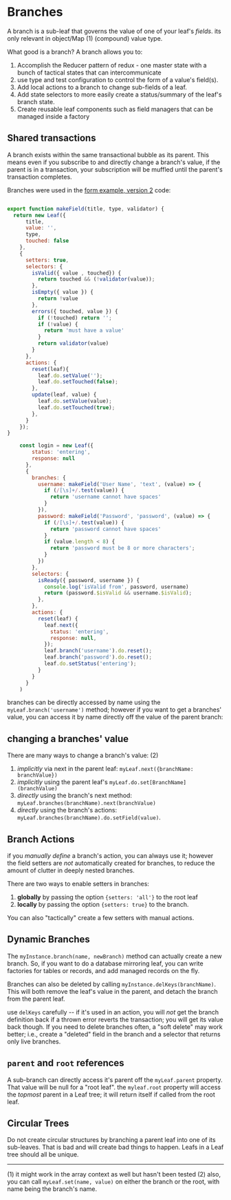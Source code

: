 # Branches

A branch is a sub-leaf that governs the value of one of your leaf's *fields*. its only relevant in object/Map (1)
(compound) value type.

What good is a branch? A branch allows you to:

1. Accomplish the Reducer pattern of redux - one master state with a bunch of tactical states that can intercommunicate
2. use type and test configuration to control the form of a value's field(s).
3. Add local actions to a branch to change sub-fields of a leaf.
4. Add state selectors to more easily create a status/summary of the leaf's branch state.
5. Create reusable leaf components such as field managers that can be managed inside a factory

## Shared transactions

A branch exists within the same transactional bubble as its parent. This means even if you subscribe to and directly
change a branch's value, if the parent is in a transaction, your subscription will be muffled until the parent's
transaction completes.

Branches were used in the [form example, version 2](/get-started/login2) code:

```javascript

export function makeField(title, type, validator) {
  return new Leaf({
      title,
      value: '',
      type,
      touched: false
    },
    {
      setters: true,
      selectors: {
        isValid({ value , touched}) {
          return touched && (!validator(value));
        },
        isEmpty({ value }) {
          return !value
        },
        errors({ touched, value }) {
          if (!touched) return '';
          if (!value) {
            return 'must have a value'
          }
          return validator(value)
        }
      },
      actions: {
        reset(leaf){
          leaf.do.setValue('');
          leaf.do.setTouched(false);
        },
        update(leaf, value) {
          leaf.do.setValue(value);
          leaf.do.setTouched(true);
        },
      }
    });
}

    const login = new Leaf({
        status: 'entering',
        response: null
      },
      {
        branches: {
          username: makeField('User Name', 'text', (value) => {
            if (/[\s]+/.test(value)) {
              return 'username cannot have spaces'
            }
          }),
          password: makeField('Password', 'password', (value) => {
            if (/[\s]+/.test(value)) {
              return 'password cannot have spaces'
            }
            if (value.length < 8) {
              return 'password must be 8 or more characters';
            }
          })
        },
        selectors: {
          isReady({ password, username }) {
            console.log('isValid from', password, username)
            return (password.$isValid && username.$isValid);
          },
        },
        actions: {
          reset(leaf) {
            leaf.next({
              status: 'entering',
              response: null,
            });
            leaf.branch('username').do.reset();
            leaf.branch('password').do.reset();
            leaf.do.setStatus('entering');
          }
        }
      }
    )
```

branches can be directly accessed by name using the `myLeaf.branch('username')` method; however if you want to get
a branches' value, you can access it by name directly off the value of the parent branch:

## changing a branches' value

There are many ways to change a branch's value: (2)

1. *implicitly* via next in the parent leaf: `myLeaf.next({branchName: branchValue})`
2. *implicitly* using the parent leaf's `myLeaf.do.set[BranchName](branchValue)`
3. *directly* using the branch's next method: `myLeaf.branches(branchName).next(branchValue)`
4. *directly* using the branch's actions: `myLeaf.branches(branchName).do.setField(value)`.

## Branch Actions

if you *manually define* a branch's action, you can always use it; however the field setters are *not* automatically
created for branches, to reduce the amount of clutter in deeply nested branches.

There are two ways to enable setters in branches:

1. **globally** by passing the option `{setters: 'all'}` to the root leaf
2. **locally** by passing the option `{setters: true}` to the branch.

You can also "tactically" create a few setters with manual actions.

## Dynamic Branches

The `myInstance.branch(name, newBranch)` method can actually create a new branch. So, if you want to do a database
mirroring leaf, you can write factories for tables or records, and add managed records on the fly.

Branches can also be deleted by calling `myInstance.delKeys(branchName)`. This will both remove the leaf's value in the
parent, and detach the branch from the parent leaf.

use `delKeys` carefully -- if it's used in an action, you will *not* get the branch definition back if a thrown error
reverts the transaction; you will get its value back though. If you need to delete branches often, a "soft delete" may work better;
i.e., create a "deleted" field in the branch and a selector that returns only live branches.

## `parent` and `root` references

A sub-branch can directly access it's parent off the `myLeaf.parent` property. That value will be null for a "root leaf".
the `myleaf.root` property will access the *topmost* parent in a Leaf tree; it will return itself if called from the root leaf.

## Circular Trees

Do not create circular structures by branching a parent leaf into one of its sub-leaves. That is bad and will create
bad things to happen. Leafs in a Leaf tree should all be unique.

------
(1) it might work in the array context as well but hasn't been tested
(2) also, you can call `myLeaf.set(name, value)` on either the branch or the root, with name being the branch's name.
